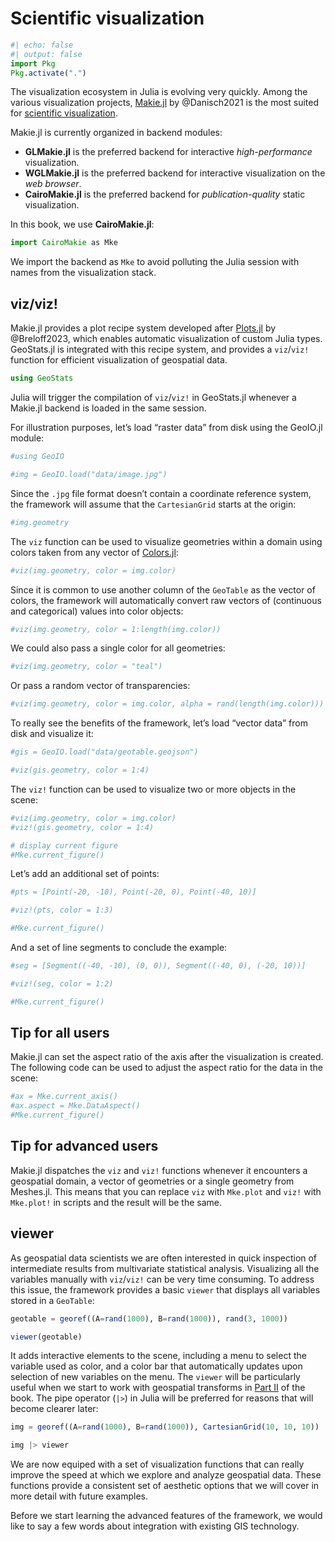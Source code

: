 # Scientific visualization

```julia
#| echo: false
#| output: false
import Pkg
Pkg.activate(".")
```

The visualization ecosystem in Julia is evolving very quickly. Among the various
visualization projects, [Makie.jl](https://github.com/MakieOrg/Makie.jl) by
@Danisch2021 is the most suited for
[scientific visualization](https://en.wikipedia.org/wiki/Scientific_visualization).

Makie.jl is currently organized in backend modules:

- **GLMakie.jl** is the preferred backend for interactive *high-performance* visualization.
- **WGLMakie.jl** is the preferred backend for interactive visualization on the *web browser*.
- **CairoMakie.jl** is the preferred backend for *publication-quality* static visualization.

In this book, we use **CairoMakie.jl**:

```julia
import CairoMakie as Mke
```

::: {.callout-note}

We import the backend as `Mke` to avoid polluting the Julia
session with names from the visualization stack.

:::

## viz/viz!

Makie.jl provides a plot recipe system developed after
[Plots.jl](https://github.com/JuliaPlots/Plots.jl) by @Breloff2023,
which enables automatic visualization of custom Julia types.
GeoStats.jl is integrated with this recipe system, and provides
a `viz`/`viz!` function for efficient visualization of geospatial
data.

```julia
using GeoStats
```

::: {.callout-note}

Julia will trigger the compilation of `viz`/`viz!` in GeoStats.jl
whenever a Makie.jl backend is loaded in the same session.

:::

For illustration purposes, let's load "raster data" from disk using
the GeoIO.jl module:

```julia
#using GeoIO

#img = GeoIO.load("data/image.jpg")
```

Since the `.jpg` file format doesn't contain a coordinate reference
system, the framework will assume that the `CartesianGrid` starts at
the origin:

```julia
#img.geometry
```

The `viz` function can be used to visualize geometries within a domain
using colors taken from any vector of [Colors.jl](https://github.com/JuliaGraphics/Colors.jl):

```julia
#viz(img.geometry, color = img.color)
```

Since it is common to use another column of the `GeoTable` as
the vector of colors, the framework will automatically convert
raw vectors of (continuous and categorical) values into color
objects:

```julia
#viz(img.geometry, color = 1:length(img.color))
```

We could also pass a single color for all geometries:

```julia
#viz(img.geometry, color = "teal")
```

Or pass a random vector of transparencies:

```julia
#viz(img.geometry, color = img.color, alpha = rand(length(img.color)))
```

To really see the benefits of the framework, let's load "vector data"
from disk and visualize it:

```julia
#gis = GeoIO.load("data/geotable.geojson")

#viz(gis.geometry, color = 1:4)
```

The `viz!` function can be used to visualize two or more objects in the scene:

```julia
#viz(img.geometry, color = img.color)
#viz!(gis.geometry, color = 1:4)

# display current figure
#Mke.current_figure()
```

Let's add an additional set of points:

```julia
#pts = [Point(-20, -10), Point(-20, 0), Point(-40, 10)]

#viz!(pts, color = 1:3)

#Mke.current_figure()
```

And a set of line segments to conclude the example:

```julia
#seg = [Segment((-40, -10), (0, 0)), Segment((-40, 0), (-20, 10))]

#viz!(seg, color = 1:2)

#Mke.current_figure()
```

::: {.callout-note}

## Tip for all users

Makie.jl can set the aspect ratio of the axis after the visualization is created.
The following code can be used to adjust the aspect ratio for the data in the scene:

```julia
#ax = Mke.current_axis()
#ax.aspect = Mke.DataAspect()
#Mke.current_figure()
```

:::

::: {.callout-note}

## Tip for advanced users

Makie.jl dispatches the `viz` and `viz!` functions whenever it encounters
a geospatial domain, a vector of geometries or a single geometry from Meshes.jl.
This means that you can replace `viz` with `Mke.plot` and `viz!` with `Mke.plot!`
in scripts and the result will be the same.

:::

## viewer

As geospatial data scientists we are often interested in quick inspection
of intermediate results from multivariate statistical analysis. Visualizing
all the variables manually with `viz`/`viz!` can be very time consuming.
To address this issue, the framework provides a basic `viewer` that displays
all variables stored in a `GeoTable`:

```julia
geotable = georef((A=rand(1000), B=rand(1000)), rand(3, 1000))

viewer(geotable)
```

It adds interactive elements to the scene, including a menu to select the
variable used as color, and a color bar that automatically updates upon
selection of new variables on the menu. The `viewer` will be particularly
useful when we start to work with geospatial transforms in [Part II](4-feattrans.qmd)
of the book. The pipe operator (`|>`) in Julia will be preferred for reasons
that will become clearer later:

```julia
img = georef((A=rand(1000), B=rand(1000)), CartesianGrid(10, 10, 10))

img |> viewer
```

We are now equiped with a set of visualization functions that can
really improve the speed at which we explore and analyze geospatial data.
These functions provide a consistent set of aesthetic options that we
will cover in more detail with future examples.

Before we start learning the advanced features of the framework, we would
like to say a few words about integration with existing GIS technology.